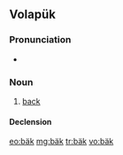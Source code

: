 {{also|Appendix:Variations of "bak"}}
==Volapük==

===Pronunciation===
* {{IPA|[bɛk]|lang=vo}}

===Noun===
{{vo-noun}}

# [[back]]

====Declension====
{{vo-decl-noun}}

[[eo:bäk]]
[[mg:bäk]]
[[tr:bäk]]
[[vo:bäk]]